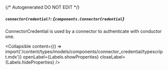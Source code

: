 {/* Autogenerated DO NOT EDIT  */}

##### `connectorCredential?`: *{`components.ConnectorCredential`}*
ConnectorCredential is used by a connector to authenticate with conductor one.

<Collapsible content={() => import('/content/types/models/components/connector_credential/typescript.mdx')} openLabel={Labels.showProperties} closeLabel={Labels.hideProperties} />



